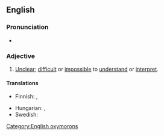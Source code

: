 ==English==

===Pronunciation===
* {{audio|en|En-au-clear as mud.ogg|Audio (AU)}}

===Adjective===
{{en-adj|-}}

# {{lb|en|simile}} [[unclear|Unclear]]; [[difficult]] or [[impossible]] to [[understand]] or [[interpret]].
#: {{antonyms|en|crystal clear}}

====Translations====
{{trans-top|unclear}}
* Finnish: {{t+|fi|samea}}, {{t|fi|läpinäkymätön}}
{{trans-mid}}
* Hungarian: {{t|hu|világos, mint a vakablak}}, {{t|hu|se füle, se farka}}
* Swedish: {{t|sv|klart som lervälling}}
{{trans-bottom}}

[[Category:English oxymorons]]